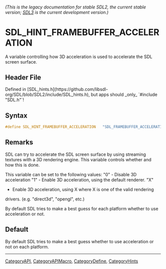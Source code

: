 ====== (This is the legacy documentation for stable SDL2, the current stable version; [https://wiki.libsdl.org/SDL3/ SDL3] is the current development version.) ======
= SDL_HINT_FRAMEBUFFER_ACCELERATION =

A variable controlling how 3D acceleration is used to accelerate the SDL screen surface.

== Header File ==

Defined in [SDL_hints.h](https://github.com/libsdl-org/SDL/blob/SDL2/include/SDL_hints.h), but apps should _only_ `#include "SDL.h"`!

== Syntax ==

<syntaxhighlight lang='c'>
#define SDL_HINT_FRAMEBUFFER_ACCELERATION   "SDL_FRAMEBUFFER_ACCELERATION"</syntaxhighlight>

== Remarks ==

SDL can try to accelerate the SDL screen surface by using streaming
textures with a 3D rendering engine. This variable controls whether and how
this is done.

This variable can be set to the following values: "0" - Disable 3D
acceleration "1" - Enable 3D acceleration, using the default renderer. "X"
* Enable 3D acceleration, using X where X is one of the valid rendering
drivers. (e.g. "direct3d", "opengl", etc.)

By default SDL tries to make a best guess for each platform whether to use
acceleration or not.

== Default ==

By default SDL tries to make a best guess whether to use acceleration or not on each platform.

----
[[CategoryAPI]], [[CategoryAPIMacro]], [[CategoryDefine]], [[CategoryHints]]


